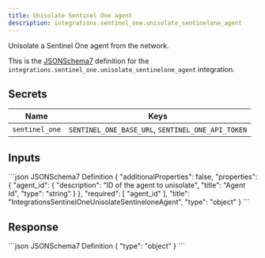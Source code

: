 ```yaml
---
title: Unisolate Sentinel One agent
description: integrations.sentinel_one.unisolate_sentinelone_agent
---
```


Unisolate a Sentinel One agent from the network.

This is the [JSONSchema7](https://json-schema.org/draft-07/json-schema-release-notes) definition for the `integrations.sentinel_one.unisolate_sentinelone_agent` integration.


## Secrets
| Name | Keys |
| --- | --- |
| `sentinel_one` | `SENTINEL_ONE_BASE_URL`, `SENTINEL_ONE_API_TOKEN` |

## Inputs

<CodeGroup>
```json JSONSchema7 Definition
{
    "additionalProperties": false,
    "properties": {
        "agent_id": {
            "description": "ID of the agent to unisolate",
            "title": "Agent Id",
            "type": "string"
        }
    },
    "required": [
        "agent_id"
    ],
    "title": "IntegrationsSentinelOneUnisolateSentineloneAgent",
    "type": "object"
}
```

</CodeGroup>

## Response

<CodeGroup>
```json JSONSchema7 Definition
{
    "type": "object"
}
```

</CodeGroup>
